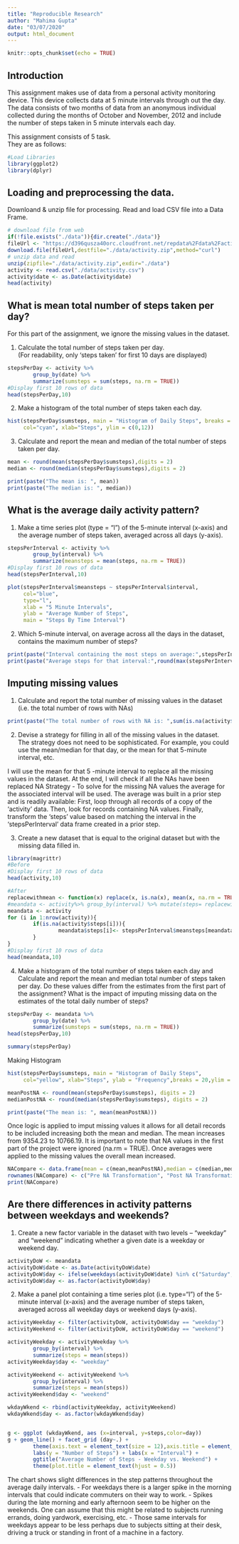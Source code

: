---
title: "Reproducible Research"
author: "Mahima Gupta"
date: "03/07/2020"
output: html_document
---

```{r setup, include=FALSE}
knitr::opts_chunk$set(echo = TRUE)
```

## Introduction

This assignment makes use of data from a personal activity monitoring device. This device collects data at 5 minute intervals through out the day. The data consists of two months of data from an anonymous individual collected during the months of October and November, 2012 and include the number of steps taken in 5 minute intervals each day.

This assignment consists of 5 task.    
They are as follows:
```{r,echo=TRUE}
#Load Libraries
library(ggplot2)
library(dplyr)
```



## Loading and preprocessing the data.

Downloand & unzip file for processing. Read and load CSV file into a Data Frame.

```{r, echo=TRUE}
# download file from web
if(!file.exists("./data")){dir.create("./data")}
fileUrl <- "https://d396qusza40orc.cloudfront.net/repdata%2Fdata%2Factivity.zip"
download.file(fileUrl,destfile="./data/activity.zip",method="curl")
# unzip data and read 
unzip(zipfile="./data/activity.zip",exdir="./data")
activity <- read.csv("./data/activity.csv")
activity$date <- as.Date(activity$date)
head(activity)
```

## What is mean total number of steps taken per day?

For this part of the assignment, we ignore the missing values in the dataset.

1. Calculate the total number of steps taken per day.  
(For readability, only ‘steps taken’ for first 10 days are displayed)

```{r, echo=TRUE}
stepsPerDay <- activity %>%
        group_by(date) %>%
        summarize(sumsteps = sum(steps, na.rm = TRUE)) 
#Display first 10 rows of data
head(stepsPerDay,10)
```

2. Make a histogram of the total number of steps taken each day.

```{r, echo=TRUE}
hist(stepsPerDay$sumsteps, main = "Histogram of Daily Steps", breaks = 20,
     col="cyan", xlab="Steps", ylim = c(0,12))
```

3. Calculate and report the mean and median of the total number of steps taken per day.

```{r, echo=TRUE}
mean <- round(mean(stepsPerDay$sumsteps),digits = 2)
median <- round(median(stepsPerDay$sumsteps),digits = 2)

print(paste("The mean is: ", mean))
print(paste("The median is: ", median))
```



## What is the average daily activity pattern?

1. Make a time series plot (type = "l") of the 5-minute interval (x-axis) and the         average number of steps taken, averaged across all days (y-axis).

```{r, echo=TRUE}
stepsPerInterval <- activity %>%
        group_by(interval) %>%
        summarize(meansteps = mean(steps, na.rm = TRUE)) 
#Display first 10 rows of data
head(stepsPerInterval,10)
```

```{r, echo=TRUE}
plot(stepsPerInterval$meansteps ~ stepsPerInterval$interval,
     col="blue", 
     type="l",
     xlab = "5 Minute Intervals",
     ylab = "Average Number of Steps",
     main = "Steps By Time Interval")
```

2. Which 5-minute interval, on average across all the days in the dataset, contains      the maximum number of steps?

```{r, echo=TRUE}
print(paste("Interval containing the most steps on average:",stepsPerInterval$interval[which.max(stepsPerInterval$meansteps)]))
print(paste("Average steps for that interval:",round(max(stepsPerInterval$meansteps),digits=2)))
```



## Imputing missing values

1. Calculate and report the total number of missing values in the dataset (i.e. the      total number of rows with NAs)

```{r, echo=TRUE}
print(paste("The total number of rows with NA is: ",sum(is.na(activity$steps))))
```

2. Devise a strategy for filling in all of the missing values in the dataset. The        strategy does not need to be sophisticated. For example, you could use the            mean/median for that day, or the mean for that 5-minute interval, etc.

I will use the mean for that 5 -minute interval to replace all the missing values in the dataset. At the end, I will check if all the NAs have been replaced
NA Strategy - To solve for the missing NA values the average for the associated interval will be used. The average was built in a prior step and is readily available: First, loop through all records of a copy of the ‘activity’ data. Then, look for records containing NA values. Finally, transform the ‘steps’ value based on matching the interval in the ‘stepsPerInterval’ data frame created in a prior step.

3. Create a new dataset that is equal to the original dataset but with the missing       data filled in.

```{r, echo=TRUE}
library(magrittr)
#Before
#Display first 10 rows of data
head(activity,10)

#After
replacewithmean <- function(x) replace(x, is.na(x), mean(x, na.rm = TRUE))
#meandata <- activity%>% group_by(interval) %>% mutate(steps= replacewithmean(steps))
meandata <- activity  
for (i in 1:nrow(activity)){
        if(is.na(activity$steps[i])){
                meandata$steps[i]<- stepsPerInterval$meansteps[meandata$interval[i] == stepsPerInterval$interval]
        }
}
#Display first 10 rows of data
head(meandata,10)
```

4. Make a histogram of the total number of steps taken each day and Calculate and        report the mean and median total number of steps taken per day. Do these values       differ from the estimates from the first part of the assignment? What is the impact    of imputing missing data on the estimates of the total daily number of steps?

```{r, echo=TRUE}
stepsPerDay <- meandata %>%
        group_by(date) %>%
        summarize(sumsteps = sum(steps, na.rm = TRUE)) 
head(stepsPerDay,10)
```

```{r,echo=TRUE}
summary(stepsPerDay)
```

Making Histogram
```{r, echo=TRUE}
hist(stepsPerDay$sumsteps, main = "Histogram of Daily Steps", 
     col="yellow", xlab="Steps", ylab = "Frequency",breaks = 20,ylim = c(0,20))
```

```{r, echo=TRUE}
meanPostNA <- round(mean(stepsPerDay$sumsteps), digits = 2)
medianPostNA <- round(median(stepsPerDay$sumsteps), digits = 2)

print(paste("The mean is: ", mean(meanPostNA)))
```
Once logic is applied to imput missing values it allows for all detail records to be included increasing both the mean and median. The mean increases from 9354.23 to 10766.19. It is important to note that NA values in the first part of the project were ignored (na.rm = TRUE). Once averages were applied to the missing values the overall mean increased.

```{r,echo=TRUE}
NACompare <- data.frame(mean = c(mean,meanPostNA),median = c(median,medianPostNA))
rownames(NACompare) <- c("Pre NA Transformation", "Post NA Transformation")
print(NACompare)
```



## Are there differences in activity patterns between weekdays and weekends?

1. Create a new factor variable in the dataset with two levels – “weekday” and “weekend” indicating whether a given date is a weekday or weekend day.

```{r,echo=TRUE}
activityDoW <- meandata
activityDoW$date <- as.Date(activityDoW$date)
activityDoW$day <- ifelse(weekdays(activityDoW$date) %in% c("Saturday", "Sunday"), "weekend", "weekday")
activityDoW$day <- as.factor(activityDoW$day)
```

2. Make a panel plot containing a time series plot (i.e. type=“l”) of the 5-minute interval (x-axis) and the average number of steps taken, averaged across all weekday days or weekend days (y-axis).

```{r,echo=TRUE}
activityWeekday <- filter(activityDoW, activityDoW$day == "weekday")
activityWeekend <- filter(activityDoW, activityDoW$day == "weekend")

activityWeekday <- activityWeekday %>%
        group_by(interval) %>%
        summarize(steps = mean(steps)) 
activityWeekday$day <- "weekday"

activityWeekend <- activityWeekend %>%
        group_by(interval) %>%
        summarize(steps = mean(steps)) 
activityWeekend$day <- "weekend"

wkdayWkend <- rbind(activityWeekday, activityWeekend)
wkdayWkend$day <- as.factor(wkdayWkend$day)


g <- ggplot (wkdayWkend, aes (x=interval, y=steps,color=day))
g + geom_line() + facet_grid (day~.) + 
        theme(axis.text = element_text(size = 12),axis.title = element_text(size = 14)) + 
        labs(y = "Number of Steps") + labs(x = "Interval") + 
        ggtitle("Average Number of Steps - Weekday vs. Weekend") + 
        theme(plot.title = element_text(hjust = 0.5))
```

The chart shows slight differences in the step patterns throughout the average daily intervals. 
- For weekdays there is a larger spike in the morning intervals that could indicate commuters on their way to work. 
- Spikes during the late morning and early afternoon seem to be higher on the weekends. One can assume that this might be related to subjects running errands, doing yardwork, exercising, etc.
- Those same intervals for weekdays appear to be less perhaps due to subjects sitting at their desk, driving a truck or standing in front of a machine in a factory.
